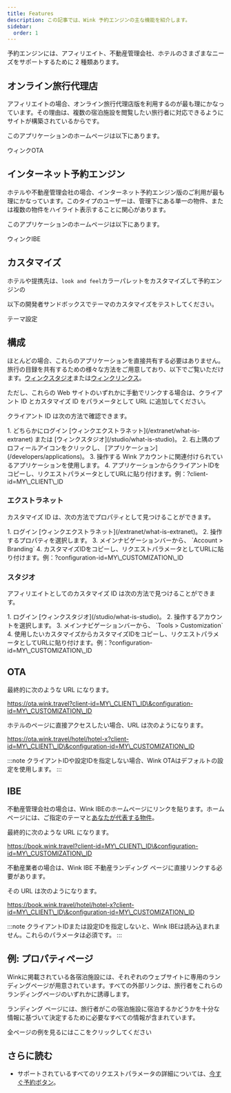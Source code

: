 ```yaml
---
title: Features
description: この記事では、Wink 予約エンジンの主な機能を紹介します。
sidebar:
  order: 1
---
```


予約エンジンには、アフィリエイト、不動産管理会社、ホテルのさまざまなニーズをサポートするために 2 種類あります。

## オンライン旅行代理店

アフィリエイトの場合、オンライン旅行代理店版を利用するのが最も理にかなっています。その理由は、複数の宿泊施設を閲覧したい旅行者に対応できるようにサイトが構築されているからです。

このアプリケーションのホームページは以下にあります。

<LinkButton href="https://ota.wink.travel/home" variant="secondary" icon="external" target="_blank">
  ウィンクOTA
</LinkButton>


## インターネット予約エンジン

ホテルや不動産管理会社の場合、インターネット予約エンジン版のご利用が最も理にかなっています。このタイプのユーザーは、管理下にある単一の物件、または複数の物件をハイライト表示することに関心があります。

このアプリケーションのホームページは以下にあります。

<LinkButton href="https://book.wink.travel/home?client-id=client-1∓configuration-id=d906a163-5cee-4198-a170-2bedf2407f5f" variant="secondary" icon="external" target="_blank">
  ウィンクIBE
</LinkButton>


## カスタマイズ

ホテルや提携先は、`look and feel`カラーパレットをカスタマイズして予約エンジンの

以下の開発者サンドボックスでテーマのカスタマイズをテストしてください。

<LinkButton href="https://docs.wink.travel/web-component" variant="secondary" icon="external" target="_blank">
  テーマ設定
</LinkButton>


## 構成

ほとんどの場合、これらのアプリケーションを直接共有する必要はありません。旅行の目録を共有するための様々な方法をご用意しており、以下でご覧いただけます。[ウィンクスタジオ](/studio/what-is-studio)または[ウィンクリンクス](/link-manager/wink-links)。

ただし、これらの Web サイトのいずれかに手動でリンクする場合は、クライアント ID とカスタマイズ ID をパラメータとして URL に追加してください。

クライアント ID は次の方法で確認できます。

<Steps>
  1. どちらかにログイン [ウィンクエクストラネット](/extranet/what-is-extranet) または [ウィンクスタジオ](/studio/what-is-studio)。
  2. 右上隅のプロフィールアイコンをクリックし、 [アプリケーション](/developers/applications)。
  3. 操作する Wink アカウントに関連付けられているアプリケーションを使用します。
  4. アプリケーションからクライアントIDをコピーし、リクエストパラメータとしてURLに貼り付けます。例：?client-id=MY\_CLIENT\_ID
</Steps>


### エクストラネット

カスタマイズ ID は、次の方法でプロパティとして見つけることができます。

<Steps>
  1. ログイン [ウィンクエクストラネット](/extranet/what-is-extranet)。
  2. 操作するプロパティを選択します。
  3. メインナビゲーションバーから、 `Account > Branding`
  4. カスタマイズIDをコピーし、リクエストパラメータとしてURLに貼り付けます。例：?configuration-id=MY\_CUSTOMIZATION\_ID
</Steps>


### スタジオ

アフィリエイトとしてのカスタマイズ ID は次の方法で見つけることができます。

<Steps>
  1. ログイン [ウィンクスタジオ](/studio/what-is-studio)。
  2. 操作するアカウントを選択します。
  3. メインナビゲーションバーから、 `Tools > Customization`
  4. 使用したいカスタマイズからカスタマイズIDをコピーし、リクエストパラメータとしてURLに貼り付けます。例：?configuration-id=MY\_CUSTOMIZATION\_ID
</Steps>


## OTA

最終的に次のような URL になります。

https://ota.wink.travel?client-id=MY\_CLIENT\_ID\&configuration-id=MY\_CUSTOMIZATION\_ID

ホテルのページに直接アクセスしたい場合、URL は次のようになります。

https://ota.wink.travel/hotel/hotel-x?client-id=MY\_CLIENT\_ID\&configuration-id=MY\_CUSTOMIZATION\_ID

:::note
クライアントIDや設定IDを指定しない場合、Wink OTAはデフォルトの設定を使用します。
:::

## IBE

不動産管理会社の場合は、Wink IBEのホームページにリンクを貼ります。ホームページには、ご指定のテーマと[あなたが代表する物件](/studio/agency-representation)。

最終的に次のような URL になります。

https://book.wink.travel?client-id=MY\_CLIENT\_ID\&configuration-id=MY\_CUSTOMIZATION\_ID

不動産業者の場合は、Wink IBE 不動産ランディング ページに直接リンクする必要があります。

その URL は次のようになります。

https://book.wink.travel/hotel/hotel-x?client-id=MY\_CLIENT\_ID\&configuration-id=MY\_CUSTOMIZATION\_ID

:::note
クライアントIDまたは設定IDを指定しないと、Wink IBEは読み込まれません。これらのパラメータは必須です。
:::

## 例: プロパティページ

Winkに掲載されている各宿泊施設には、それぞれのウェブサイトに専用のランディングページが用意されています。すべての外部リンクは、旅行者をこれらのランディングページのいずれかに誘導します。

ランディング ページには、旅行者がこの宿泊施設に宿泊するかどうかを十分な情報に基づいて決定するために必要なすべての情報が含まれています。

<LinkButton href="https://res.cloudinary.com/traveliko/image/upload/v1725851770/academy/hotel-sensai.jpg" variant="secondary" icon="external" target="_blank">
  全ページの例を見るにはここをクリックしてください
</LinkButton>


## さらに読む

* サポートされているすべてのリクエストパラメータの詳細については、[今すぐ予約ボタン](/guides/the-book-now-button)。

